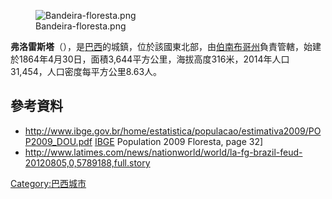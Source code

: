<!-- 檔案不存在 [[Image:Floresta-centro.JPG|thumb]] ，可從英文維基百科取得 -->
[[Image:Bandeira-floresta.png|thumb]]
<!-- 檔案不存在 [[Image:prefeitura-floresta.JPG|thumb]] ，可從英文維基百科取得 -->
<!-- 檔案不存在 [[Image:Catedral-floresta.JPG|thumb]] ，可從英文維基百科取得 -->
<!-- 檔案不存在 [[Image:Sertanejos.JPG|thumb]] ，可從英文維基百科取得 -->
<!-- 檔案不存在 [[Image:coletalixoprecaria-floresta.JPG|thumb]] ，可從英文維基百科取得 -->

'''弗洛雷斯塔'''（{{lang-pt|Floresta}}），是[[巴西|巴西]]的城鎮，位於該國東北部，由[[伯南布哥州|伯南布哥州]]負責管轄，始建於1864年4月30日，面積3,644平方公里，海拔高度316米，2014年人口31,454，人口密度每平方公里8.63人。

==參考資料==
*http://www.ibge.gov.br/home/estatistica/populacao/estimativa2009/POP2009_DOU.pdf {{WebCite|url=https://www.webcitation.org/6HeS0l8ZK?url=http://www.ibge.gov.br/home/estatistica/populacao/estimativa2009/POP2009_DOU.pdf |date=20130626001554 |dateformat=iso }} [[Brazilian_Institute_of_Geography_and_Statistics|IBGE]] Population 2009 Floresta, page 32]
*http://www.latimes.com/news/nationworld/world/la-fg-brazil-feud-20120805,0,5789188,full.story {{Wayback|url=http://www.latimes.com/news/nationworld/world/la-fg-brazil-feud-20120805,0,5789188,full.story |date=20120806005754 }}

{{coord|8.601|S|38.568|W|display=title|source:ptwiki}}

{{Brazil-geo-stub}}
[[Category:巴西城市|Category:巴西城市]]